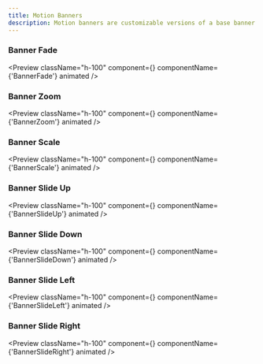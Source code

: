 ```yaml
---
title: Motion Banners
description: Motion banners are customizable versions of a base banner that enhance interaction with motion features.
---
```


### Banner Fade

<Preview
  className="h-100"
  component={<BannerFade />}
  componentName={'BannerFade'}
  animated
/>

### Banner Zoom

<Preview
  className="h-100"
  component={<BannerZoom />}
  componentName={'BannerZoom'}
  animated
/>

### Banner Scale

<Preview
  className="h-100"
  component={<BannerScale />}
  componentName={'BannerScale'}
  animated
/>

### Banner Slide Up

<Preview
  className="h-100"
  component={<BannerSlideUp />}
  componentName={'BannerSlideUp'}
  animated
/>

### Banner Slide Down

<Preview
  className="h-100"
  component={<BannerSlideDown />}
  componentName={'BannerSlideDown'}
  animated
/>

### Banner Slide Left

<Preview
  className="h-100"
  component={<BannerSlideLeft />}
  componentName={'BannerSlideLeft'}
  animated
/>

### Banner Slide Right

<Preview
  className="h-100"
  component={<BannerSlideRight />}
  componentName={'BannerSlideRight'}
  animated
/>
